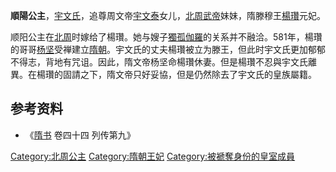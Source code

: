 {{東亞女性歷史人物
| 名稱=顺阳公主
| 身份=[[北周|北周]]公主
| 畫像=
| 說明=
| 姓=宇文
| 名=
| 封爵=[[公主|公主]]
| 位號=
| 封號=顺阳公主
| 出生年=
| 逝世年=
| 諡號=
| 墳墓=
| 父親=[[宇文泰|宇文泰]]
| 同胞兄弟=
| 母親=
|}}
'''順陽公主'''，[[宇文姓|宇文氏]]，追尊周文帝[[宇文泰|宇文泰]]女儿，[[宇文邕|北周武帝]]妹妹，隋滕穆王[[楊瓚|楊瓚]]元妃。

顺阳公主在[[北周|北周]]时嫁给了楊瓚。她与嫂子[[獨孤伽羅|獨孤伽羅]]的关系并不融洽。581年，楊瓚的哥哥[[杨坚|杨坚]]受禅建立[[隋朝|隋朝]]。宇文氏的丈夫楊瓚被立为滕王，但此时宇文氏更加郁郁不得志，背地有咒诅。因此，隋文帝杨坚命楊瓚休妻。但是楊瓚不忍與宇文氏離異。在楊瓚的固請之下，隋文帝只好妥協，但是仍然除去了宇文氏的皇族屬籍。

== 参考资料 ==
*《[[隋书|隋书]] 卷四十四 列传第九》

{{南北朝人物小作品}}

[[Category:北周公主|Category:北周公主]]
[[Category:隋朝王妃|Category:隋朝王妃]]
[[Category:被褫奪身份的皇室成員|Category:被褫奪身份的皇室成員]]